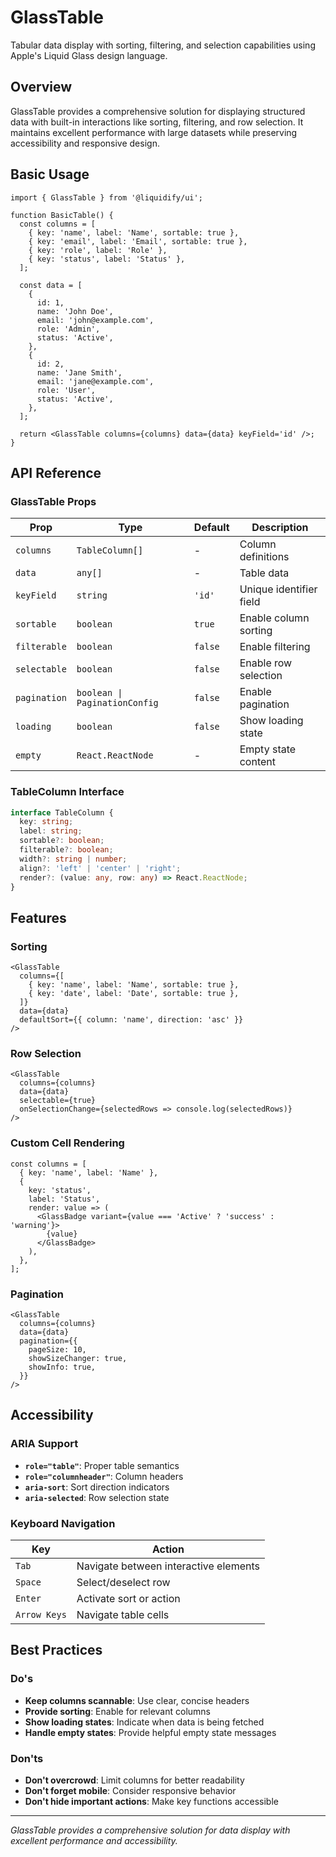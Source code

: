 # GlassTable

Tabular data display with sorting, filtering, and selection capabilities using Apple's Liquid Glass design language.

## Overview

GlassTable provides a comprehensive solution for displaying structured data with built-in interactions like sorting, filtering, and row selection. It maintains excellent performance with large datasets while preserving accessibility and responsive design.

## Basic Usage

```tsx
import { GlassTable } from '@liquidify/ui';

function BasicTable() {
  const columns = [
    { key: 'name', label: 'Name', sortable: true },
    { key: 'email', label: 'Email', sortable: true },
    { key: 'role', label: 'Role' },
    { key: 'status', label: 'Status' },
  ];

  const data = [
    {
      id: 1,
      name: 'John Doe',
      email: 'john@example.com',
      role: 'Admin',
      status: 'Active',
    },
    {
      id: 2,
      name: 'Jane Smith',
      email: 'jane@example.com',
      role: 'User',
      status: 'Active',
    },
  ];

  return <GlassTable columns={columns} data={data} keyField='id' />;
}
```

## API Reference

### GlassTable Props

| Prop         | Type                          | Default | Description             |
| ------------ | ----------------------------- | ------- | ----------------------- |
| `columns`    | `TableColumn[]`               | -       | Column definitions      |
| `data`       | `any[]`                       | -       | Table data              |
| `keyField`   | `string`                      | `'id'`  | Unique identifier field |
| `sortable`   | `boolean`                     | `true`  | Enable column sorting   |
| `filterable` | `boolean`                     | `false` | Enable filtering        |
| `selectable` | `boolean`                     | `false` | Enable row selection    |
| `pagination` | `boolean \| PaginationConfig` | `false` | Enable pagination       |
| `loading`    | `boolean`                     | `false` | Show loading state      |
| `empty`      | `React.ReactNode`             | -       | Empty state content     |

### TableColumn Interface

```typescript
interface TableColumn {
  key: string;
  label: string;
  sortable?: boolean;
  filterable?: boolean;
  width?: string | number;
  align?: 'left' | 'center' | 'right';
  render?: (value: any, row: any) => React.ReactNode;
}
```

## Features

### Sorting

```tsx
<GlassTable
  columns={[
    { key: 'name', label: 'Name', sortable: true },
    { key: 'date', label: 'Date', sortable: true },
  ]}
  data={data}
  defaultSort={{ column: 'name', direction: 'asc' }}
/>
```

### Row Selection

```tsx
<GlassTable
  columns={columns}
  data={data}
  selectable={true}
  onSelectionChange={selectedRows => console.log(selectedRows)}
/>
```

### Custom Cell Rendering

```tsx
const columns = [
  { key: 'name', label: 'Name' },
  {
    key: 'status',
    label: 'Status',
    render: value => (
      <GlassBadge variant={value === 'Active' ? 'success' : 'warning'}>
        {value}
      </GlassBadge>
    ),
  },
];
```

### Pagination

```tsx
<GlassTable
  columns={columns}
  data={data}
  pagination={{
    pageSize: 10,
    showSizeChanger: true,
    showInfo: true,
  }}
/>
```

## Accessibility

### ARIA Support

- **`role="table"`**: Proper table semantics
- **`role="columnheader"`**: Column headers
- **`aria-sort`**: Sort direction indicators
- **`aria-selected`**: Row selection state

### Keyboard Navigation

| Key          | Action                                |
| ------------ | ------------------------------------- |
| `Tab`        | Navigate between interactive elements |
| `Space`      | Select/deselect row                   |
| `Enter`      | Activate sort or action               |
| `Arrow Keys` | Navigate table cells                  |

## Best Practices

### Do's

- **Keep columns scannable**: Use clear, concise headers
- **Provide sorting**: Enable for relevant columns
- **Show loading states**: Indicate when data is being fetched
- **Handle empty states**: Provide helpful empty state messages

### Don'ts

- **Don't overcrowd**: Limit columns for better readability
- **Don't forget mobile**: Consider responsive behavior
- **Don't hide important actions**: Make key functions accessible

---

_GlassTable provides a comprehensive solution for data display with excellent performance and accessibility._
